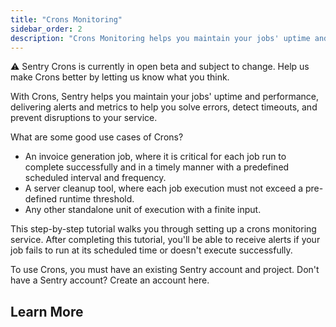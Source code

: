 ```yaml
---
title: "Crons Monitoring"
sidebar_order: 2
description: "Crons Monitoring helps you maintain your jobs' uptime and performance, delivering alerts and metrics to help you solve errors, detect timeouts, and prevent disruptions to your service."
---
```


<Note>
⚠️ Sentry Crons is currently in open beta and subject to change. Help us make Crons better by letting us know what you think.
</Note>

With Crons, Sentry helps you maintain your jobs' uptime and performance, delivering alerts and metrics to help you solve errors, detect timeouts, and prevent disruptions to your service.

What are some good use cases of Crons?

- An invoice generation job, where it is critical for each job run to complete successfully and in a timely manner with a predefined scheduled interval and frequency.
- A server cleanup tool, where each job execution must not exceed a pre-defined runtime threshold.
- Any other standalone unit of execution with a finite input.

This step-by-step tutorial walks you through setting up a crons monitoring service. After completing this tutorial, you'll be able to receive alerts if your job fails to run at its scheduled time or doesn't execute successfully.

To use Crons, you must have an existing Sentry account and project. Don't have a Sentry account? Create an account here.

## Learn More

<PageGrid />
